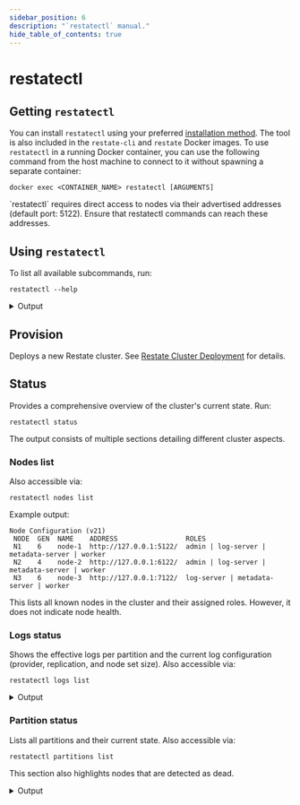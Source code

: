 ```yaml
---
sidebar_position: 6
description: "`restatectl` manual."
hide_table_of_contents: true
---
```


# restatectl

## Getting `restatectl`
You can install `restatectl` using your preferred [installation method](/develop/local_dev).
The tool is also included in the `restate-cli` and `restate` Docker images.
To use `restatectl` in a running Docker container, you can use the following command from the host machine to connect to it without spawning a separate container:

```shell
docker exec <CONTAINER_NAME> restatectl [ARGUMENTS]
```

<Admonition type="note" title="Notice">
`restatectl` requires direct access to nodes via their advertised addresses (default port: 5122). Ensure that restatectl commands can reach these addresses.
</Admonition>

## Using `restatectl`
To list all available subcommands, run:
```shell
restatectl --help
```
<details className="grey-details">
    <summary>Output</summary>
    ```shell
    Restate Cluster Administration Tool

A command-line tool for managing Restate clusters. Designed to be be used by administrators, restatectl can be used to inspect cluster health and perform low-level maintenance operations on live nodes. It requires access to restate's node-to-node communication addresses (default on
port 5122)

https://docs.restate.dev

Usage: restatectl [OPTIONS] <COMMAND>

Commands:
  provision          Provision a new cluster
  status             Print cluster status overview (shortcut to `cluster status`)
  nodes              Cluster node status
  partitions         Manage partition table
  logs               Log operations
  snapshots          Partition processor snapshots
  config             Cluster configuration operations
  metadata           Metadata store operations
  replicated-loglet  [low-level] Commands that operate on replicated loglets
  help               Print this message or the help of the given subcommand(s)

Options:
  -s, --address <ADDRESS>
          Specify server address to connect to.

          It needs access to the node-to-node address (aka. node advertised address) Can also accept a comma-separated list or by repeating `--address=<host>`.

          [env: RESTATECTL_ADDRESS=]
          [default: http://localhost:5122/]
          [aliases: server]

      --sync-metadata
          Use this option to avoid receiving stale metadata information from the nodes by reading it from the metadata store

  -v, --verbose...
          Increase logging verbosity

  -q, --quiet...


      --table-style <TABLE_STYLE>
          Which table output style to use

          [default: compact]

          Possible values:
          - compact: No borders, condensed layout
          - borders: UTF8 borders, good for multiline text

      --time-format <TIME_FORMAT>
          [default: human]

          Possible values:
          - human:   Human friendly timestamps and durations
          - iso8601: RFC-3339/ISO-8601 formatted (1996-12-19T16:39:57-08:00)
          - rfc2822: RFC-2822 formatted (Tue, 1 Jul 2003 10:52:37 +0200)

  -y, --yes
          Auto answer "yes" to confirmation prompts

      --connect-timeout <CONNECT_TIMEOUT>
          Connection timeout for network calls, in milliseconds

          [default: 5000]

      --request-timeout <REQUEST_TIMEOUT>
          Overall request timeout for network calls, in milliseconds

          [default: 13000]

  -h, --help
          Print help (see a summary with '-h')

  -V, --version
          Print version

    ```
</details>

## Provision
Deploys a new Restate cluster. See [Restate Cluster Deployment](/deploy/server/cluster) for details.

## Status
Provides a comprehensive overview of the cluster's current state. Run:
```shell
restatectl status
```
The output consists of multiple sections detailing different cluster aspects.

### Nodes list
Also accessible via:
```shell
restatectl nodes list
```

Example output:
```
Node Configuration (v21)
 NODE  GEN  NAME    ADDRESS                 ROLES
 N1    6    node-1  http://127.0.0.1:5122/  admin | log-server | metadata-server | worker
 N2    4    node-2  http://127.0.0.1:6122/  admin | log-server | metadata-server | worker
 N3    6    node-3  http://127.0.0.1:7122/  log-server | metadata-server | worker
```

This lists all known nodes in the cluster and their assigned roles. However, it does not indicate node health.

### Logs status
Shows the effective logs per partition and the current log configuration (provider, replication, and node set size). Also accessible via:
```shell
restatectl logs list
```

<details className="grey-details">
    <summary>Output</summary>
```
Log chain v8
└ Logs Provider: replicated
 ├ Log replication: {node: 2}
 └ Nodeset size: 0
 L-ID  FROM-LSN  KIND        LOGLET-ID  REPLICATION  SEQUENCER  NODESET
 0     61        Replicated  0_5        {node: 2}    N1:6       [N1, N2, N3]
 1     4         Replicated  1_4        {node: 2}    N1:6       [N1, N2, N3]
 2     4         Replicated  2_4        {node: 2}    N1:6       [N1, N2, N3]
 3     5         Replicated  3_5        {node: 2}    N1:6       [N1, N2, N3]
 4     4         Replicated  4_4        {node: 2}    N1:6       [N1, N2, N3]
 5     5         Replicated  5_5        {node: 2}    N1:6       [N1, N2, N3]
 6     6         Replicated  6_6        {node: 2}    N1:6       [N1, N2, N3]
 7     4         Replicated  7_4        {node: 2}    N1:6       [N1, N2, N3]
 8     4         Replicated  8_4        {node: 2}    N1:6       [N1, N2, N3]
```
</details>

### Partition status
Lists all partitions and their current state. Also accessible via:
```shell
restatectl partitions list
```

This section also highlights nodes that are detected as dead.

<details className="grey-details">
    <summary>Output</summary>
```
Alive partition processors (nodes config v21, partition table v21)
 P-ID  NODE  MODE      STATUS  LEADER  EPOCH  SEQUENCER  APPLIED-LSN  PERSISTED-LSN  SKIPPED-RECORDS  ARCHIVED-LSN  LAST-UPDATE
 0     N1:6  Leader    Active  N1:6    e5     N1:6       61           -              0                -             1 second and 170 ms ago
 0     N2:4  Follower  Active  N1:6    e5                61           -              0                -             1 second and 64 ms ago
 1     N1:6  Leader    Active  N1:6    e4     N1:6       4            -              0                -             801 ms ago
 1     N2:4  Follower  Active  N1:6    e4                4            -              0                -             779 ms ago
 2     N1:6  Leader    Active  N1:6    e4     N1:6       4            -              0                -             600 ms ago
 2     N2:4  Follower  Active  N1:6    e4                4            -              0                -             1 second and 108 ms ago
 3     N1:6  Leader    Active  N1:6    e5     N1:6       5            -              0                -             1 second and 369 ms ago
 3     N2:4  Follower  Active  N1:6    e5                5            -              0                -             1 second and 306 ms ago
 4     N1:6  Leader    Active  N1:6    e4     N1:6       4            -              0                -             651 ms ago
 4     N2:4  Follower  Active  N1:6    e4                4            -              0                -             1 second and 169 ms ago
 5     N1:6  Leader    Active  N1:6    e5     N1:6       5            -              0                -             567 ms ago
 5     N2:4  Follower  Active  N1:6    e5                5            -              0                -             1 second and 382 ms ago
 6     N1:6  Leader    Active  N1:6    e6     N1:6       6            -              0                -             804 ms ago
 6     N2:4  Follower  Active  N1:6    e6                6            -              0                -             1 second and 145 ms ago
 7     N1:6  Leader    Active  N1:6    e4     N1:6       4            -              0                -             1 second and 79 ms ago
 7     N2:4  Follower  Active  N1:6    e4                4            -              0                -             974 ms ago
 8     N1:6  Leader    Active  N1:6    e4     N1:6       4            -              0                -             1 second and 71 ms ago
 8     N2:4  Follower  Active  N1:6    e4                4            -              0                -             717 ms ago


☠️ Dead nodes
 NODE  LAST-SEEN
 N3    11 minutes, 40 seconds and 995 ms ago
 ```
</details>
